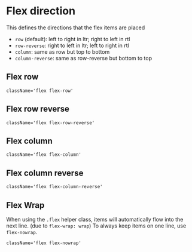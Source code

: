 

<Meta title={getTitle(__filename)} />

# Flex direction

This defines the directions that the flex items are placed

-   `row` (default): left to right in ltr; right to left in rtl
-   `row-reverse`: right to left in ltr; left to right in rtl
-   `column`: same as row but top to bottom
-   `column-reverse`: same as row-reverse but bottom to top

## Flex row

`className='flex flex-row'`

<Canvas>
    <Story id="css-utilities-flexbox-direction--flex-row" />
</Canvas>

## Flex row reverse

`className='flex flex-row-reverse'`

<Canvas>
    <Story id="css-utilities-flexbox-direction--flex-row-reverse" />
</Canvas>

## Flex column

`className='flex flex-column'`

<Canvas>
    <Story id="css-utilities-flexbox-direction--flex-column" />
</Canvas>

## Flex column reverse

`className='flex flex-column-reverse'`

<Canvas>
    <Story id="css-utilities-flexbox-direction--flex-column-reverse" />
</Canvas>

## Flex Wrap

When using the `.flex` helper class, items will automatically flow into the next line. (due to `flex-wrap: wrap`) To always keep items on one line, use `flex-nowrap`.

`className='flex flex-nowrap'`

<Canvas>
    <Story id="css-utilities-flexbox-direction--flex-wrap" />
    <Story id="css-utilities-flexbox-direction--flex-nowrap" />
</Canvas>

<div class="hidden">
    <Primary />
</div>
